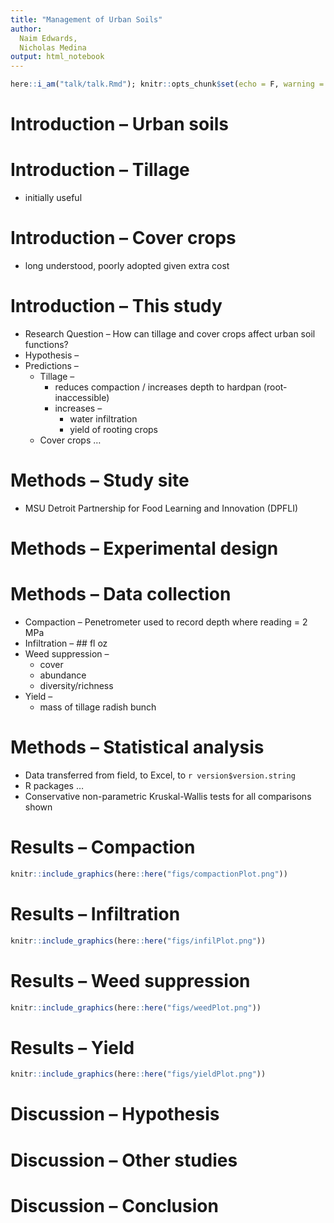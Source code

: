 ```yaml
---
title: "Management of Urban Soils"
author: 
  Naim Edwards,
  Nicholas Medina
output: html_notebook
---
```


```r
here::i_am("talk/talk.Rmd"); knitr::opts_chunk$set(echo = F, warning = F)
```

# Introduction -- Urban soils
# Introduction -- Tillage
  - initially useful
  
# Introduction -- Cover crops
  - long understood, poorly adopted given extra cost
  
# Introduction -- This study
  - Research Question -- How can tillage and cover crops affect urban soil functions?
  - Hypothesis --
  - Predictions -- 
    - Tillage --
      - reduces compaction / increases depth to hardpan (root-inaccessible)
      - increases --
        - water infiltration
        - yield of rooting crops
    - Cover crops ...

# Methods -- Study site
  - MSU Detroit Partnership for Food Learning and Innovation (DPFLI)
  
# Methods -- Experimental design
# Methods -- Data collection
  - Compaction -- Penetrometer used to record depth where reading = 2 MPa
  - Infiltration -- ## fl oz
  - Weed suppression --
    - cover
    - abundance
    - diversity/richness
  - Yield --
    - mass of tillage radish bunch
  
# Methods -- Statistical analysis
  - Data transferred from field, to Excel, to `r version$version.string`
  - R packages ...
  - Conservative non-parametric Kruskal-Wallis tests for all comparisons shown
  
# Results -- Compaction
```r
knitr::include_graphics(here::here("figs/compactionPlot.png"))
```

# Results -- Infiltration
```r
knitr::include_graphics(here::here("figs/infilPlot.png"))
```

# Results -- Weed suppression
```r
knitr::include_graphics(here::here("figs/weedPlot.png"))
```

# Results -- Yield
```r
knitr::include_graphics(here::here("figs/yieldPlot.png"))
```

# Discussion -- Hypothesis
# Discussion -- Other studies
# Discussion -- Conclusion
